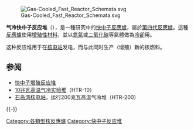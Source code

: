[[File:Gas-Cooled_Fast_Reactor_Schemata.svg|right]]

'''气冷快中子反应堆'''（{{lang-en|Gas-cooled fast reactor}}），是一種研究中的[[快中子反應爐|快中子反應爐]]，屬於[[第四代反應爐|第四代反應爐]]。這種[[反應爐|反應爐]]使用[[增殖性材料|增殖性材料]]，並以[[氦氣|氦氣]]或[[二氧化碳|二氧化碳]]等氣體做為[[冷卻|冷卻]]用。

这种反应堆用于在[[核电站|核电站]]发电，而与此同时生产（增殖）新的核燃料。

== 参阅 ==
* [[快中子增殖反应堆|快中子增殖反应堆]]
* [[10兆瓦高温气冷实验堆|10兆瓦高温气冷实验堆]]（HTR-10）
* [[石岛湾核电站|石岛湾核电站]]，运行200兆瓦高温气冷堆（HTR-200）
{{-}}
{{核技术|state=collapsed}}
{{技術小作品}}
{{Nuclear-stub}}

[[Category:各類型核反應爐|Category:各類型核反應爐]]
[[Category:快中子反应堆|Category:快中子反应堆]]